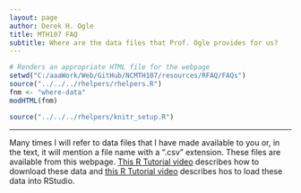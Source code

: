 ```yaml
---
layout: page
author: Derek H. Ogle
title: MTH107 FAQ
subtitle: Where are the data files that Prof. Ogle provides for us?
---
```


```r
# Renders an appropriate HTML file for the webpage
setwd("C:/aaaWork/Web/GitHub/NCMTH107/resources/RFAQ/FAQs")
source("../../../rhelpers/rhelpers.R")
fnm <- "where-data"
modHTML(fnm)
```

```r
source("../../../rhelpers/knitr_setup.R")
```

----

Many times I will refer to data files that I have made available to you or, in the text, it will mention a file name with a ".csv" extension.  These files are available from this webpage.  [This R Tutorial video](https://vimeo.com/user45324800/ncstats-preparedatawebpage) describes how to download these data and [this R Tutorial video](https://vimeo.com/user45324800/ncstats-loadcsvrstudio) describes hos to load these data into RStudio.
